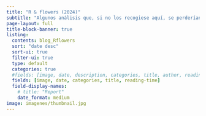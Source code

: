 ```yaml
---
title: "R & flowers (2024)"
subtitle: "Algunos análisis que, si no los recogiese aquí, se perderían"
page-layout: full
title-block-banner: true
listing:
  contents: blog_Rflowers
  sort: "date desc"
  sort-ui: true
  filter-ui: true
  type: default
  categories: true
  #fields: [image, date, description, categories, title, author, reading-time]
  fields: [image, date, categories, title, reading-time]
  field-display-names:
    # title: "Report"
    date_format: medium
image: imagenes/thumbnail.jpg
---
```


